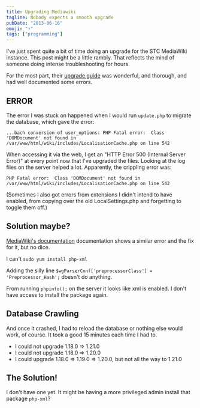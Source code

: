 ```yaml
---
title: Upgrading Mediawiki
tagline: Nobody expects a smooth upgrade
pubDate: "2013-06-16"
emoji: "⬆️"
tags: ["programming"]
---
```


I've just spent quite a bit of time doing an upgrade for the STC MediaWiki instance. This post might be a little rambly. That reflects the mind of someone doing intense troubleshooting for hours.

For the most part, their [upgrade guide](http://www.mediawiki.org/wiki/Manual:Upgrading) was wonderful, and thorough, and had well documented some errors.

## ERROR

The error I was stuck on happened when I would run `update.php` to migrate the database, which gave the error:

```
...bach conversion of user_options: PHP Fatal error:  Class 'DOMDocument' not found in /var/www/html/wiki/includes/LocalisationCache.php on line 542
```

When accessing it via the web, I get an "HTTP Error 500 (Internal Server Error)" at every point now that I've upgraded the files. Looking at the log files on the server helped a lot. Apparently, the crippling error was:

```
PHP Fatal error:  Class 'DOMDocument' not found in /var/www/html/wiki/includes/LocalisationCache.php on line 542
```

(Sometimes I also got errors from extensions I didn't intend to have enabled, from copying over the old LocalSettings.php and forgetting to toggle them off.)

## Solution maybe?

[MediaWiki's documentation](http://www.mediawiki.org/wiki/Manual:Errors_and_symptoms#Fatal_error:_Class_.27DOMDocument.27_not_found_in_xxxxxxxx.2FPreprocessor_DOM.php_on_line_nnn) documentation shows a similar error and the fix for it, but no dice.

I can't `sudo yum install php-xml`

Adding the silly line `$wgParserConf['preprocessorClass'] = 'Preprocessor_Hash';` doesn't do anything.

From running `phpinfo();` on the server it looks like xml is enabled. I don't have access to install the package again.

## Database Crawling

And once it crashed, I had to reload the database or nothing else would work, of course. It took a good 15 minutes each time I had to.

- I could not upgrade 1.18.0 => 1.21.0
- I could not upgrade 1.18.0 => 1.20.0
- I could upgrade 1.18.0 => 1.19.0 => 1.20.0, but not all the way to 1.21.0

## The Solution!

I don't have one yet. It might be having a more privileged admin install that package `php-xml`?

